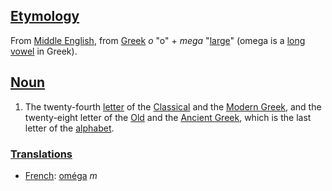 == [[Etymology]] ==

From [[Middle English]], from [[Greek]] ''o'' "o" + ''mega'' "[[large]]" (omega is a [[long vowel]] in Greek).

== [[Noun]] ==

# The twenty-fourth [[letter]] of the [[Classical Greek|Classical]] and the [[Greek|Modern Greek]], and the twenty-eight letter of the [[Old Greek|Old]] and the [[Ancient Greek]], which is the last letter of the [[alphabet]].

=== [[Translation]]s ===

*[[French]]: [[oméga]] ''m''